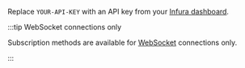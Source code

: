 Replace `YOUR-API-KEY` with an API key from your [Infura dashboard](https://infura.io/dashboard). 

:::tip WebSocket connections only

Subscription methods are available for [WebSocket](../../../learn/websockets.md) connections only.

:::

